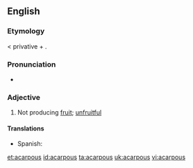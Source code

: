 ==English==

===Etymology===
{{etyl|grc}} {{term|ἄκαρπος|sc=polytonic|tr=akarpos||fruitless}} < privative {{term|ἀ-|sc=polytonic}} + {{term|καρπός|sc=polytonic|tr=karpos||fruit}}.

===Pronunciation===
* {{IPA|/eɪˈkɑːpəs/}}

===Adjective===
{{en-adj|-}}

# {{botany}} Not producing [[fruit]]; [[unfruitful]]

====Translations====
{{trans-top|not producing fruit}}
* Spanish: {{t+|es|acarpo}}
{{trans-mid}}
{{trans-bottom}}

[[et:acarpous]]
[[id:acarpous]]
[[ta:acarpous]]
[[uk:acarpous]]
[[vi:acarpous]]